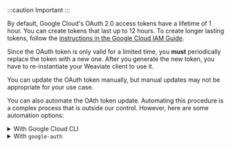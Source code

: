 :::caution Important
:::

By default, Google Cloud's OAuth 2.0 access tokens have a lifetime of 1 hour. You can create tokens that last up to 12 hours. To create longer lasting tokens, follow the [instructions in the Google Cloud IAM Guide](https://cloud.google.com/iam/docs/create-short-lived-credentials-direct#rest_2).

Since the OAuth token is only valid for a limited time, you **must** periodically replace the token with a new one. After you generate the new token, you have to re-instantiate your Weaviate client to use it.

You can update the OAuth token manually, but manual updates may not be appropriate for your use case.

You can also automate the OAth token update. Automating this procedure is a complex process that is outside our control. However, here are some automation options:

<details>
  <summary>With Google Cloud CLI</summary>

If you are using the Google Cloud CLI, you could run this through your preferred programming language, and extract the results.<p><br/></p>

For example, you could periodically run:

```python
client = re_instantiate_weaviate()
```

Where `re_instantiate_weaviate` is something like:

```python
import subprocess
import weaviate

def refresh_token() -> str:
    result = subprocess.run(["gcloud", "auth", "print-access-token"], capture_output=True, text=True)
    if result.returncode != 0:
        print(f"Error refreshing token: {result.stderr}")
        return None
    return result.stdout.strip()

def re_instantiate_weaviate() -> weaviate.Client:
    token = refresh_token()

    client = weaviate.Client(
      url = "https://some-endpoint.weaviate.network",  # Replace with your Weaviate URL
      additional_headers = {
        "X-PaLM-Api-Key": token,
      }
    )
    return client

# Run this every ~60 minutes
client = re_instantiate_weaviate()
```

</details>

<details>
  <summary>With <code>google-auth</code></summary>

Another way is through Google's own authentication library `google-auth`.<p><br/></p>

See the links to `google-auth` in [Python](https://google-auth.readthedocs.io/en/master/index.html) and [Node.js](https://cloud.google.com/nodejs/docs/reference/google-auth-library/latest) libraries.<p><br/></p>

You can, then, periodically the `refresh` function ([see Python docs](https://google-auth.readthedocs.io/en/master/reference/google.oauth2.service_account.html#google.oauth2.service_account.Credentials.refresh)) to obtain a renewed token, and re-instantiate the Weaviate client.

For example, you could periodically run:

```python
client = re_instantiate_weaviate()
```

Where `re_instantiate_weaviate` is something like:

```python
from google.auth.transport.requests import Request
from google.oauth2.service_account import Credentials
import weaviate

def get_credentials() -> Credentials:
    credentials = Credentials.from_service_account_file('path/to/your/service-account.json', scopes=['openid'])
    request = Request()
    credentials.refresh(request)
    return credentials

def re_instantiate_weaviate() -> weaviate.Client:
    credentials = get_credentials()
    token = credentials.token

    client = weaviate.Client(
      url = "https://some-endpoint.weaviate.network",  # Replace with your Weaviate URL
      additional_headers = {
        "X-PaLM-Api-Key": token,
      }
    )
    return client

# Run this every ~60 minutes
client = re_instantiate_weaviate()
```

The service account key shown above can be generated by following [this guide](https://cloud.google.com/iam/docs/keys-create-delete).

</details>

